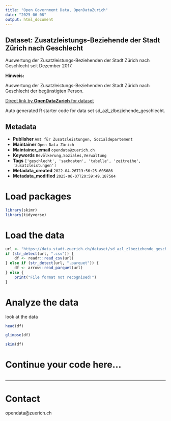 ```yaml
---
title: "Open Government Data, OpenDataZurich"
date: "2025-06-08"
output: html_document
---
```


## Dataset: Zusatzleistungs-Beziehende der Stadt Zürich nach Geschlecht

Auswertung der Zusatzleistungs-Beziehenden der Stadt Zürich nach Geschlecht seit Dezember 2017. 


**Hinweis:**

Auswertung der Zusatzleistungs-Beziehenden der Stadt Zürich nach Geschlecht der begünstigten Person.

[]()



[Direct link by **OpenDataZurich** for dataset](https://data.stadt-zuerich.ch/dataset/sd_azl_zlbeziehende_geschlecht)

Auto generated R starter code for data set sd_azl_zlbeziehende_geschlecht.

## Metadata

- **Publisher** `Amt für Zusatzleistungen, Sozialdepartement`
- **Maintainer** `Open Data Zürich`
- **Maintainer_email** `opendata@zuerich.ch`
- **Keywords** `Bevölk­erung,Soziales,Ver­walt­ung`
- **Tags** `['geschlecht', 'sachdaten', 'tabelle', 'zeitreihe', 'zusatzleistungen']`
- **Metadata_created** `2022-04-26T13:56:25.605686`
- **Metadata_modified** `2025-06-07T20:59:49.187504`


# Load packages

```r
library(skimr)
library(tidyverse)
```

# Load the data

```r
url <- "https://data.stadt-zuerich.ch/dataset/sd_azl_zlbeziehende_geschlecht/download/sd_azl_zlbeziehende_geschlecht.csv"
if (str_detect(url, ".csv")) {
    df <- readr::read_csv(url)
} else if (str_detect(url, ".parquet")) {
    df <- arrow::read_parquet(url)
} else {
    print("File format not recognised!")
}
```

# Analyze the data

look at the data
```r
head(df)
```

```r
glimpse(df)
```

```r
skim(df)
```

# Continue your code here...

```r

```

------------------------------------------------------------------------

# Contact

opendata@zuerich.ch
